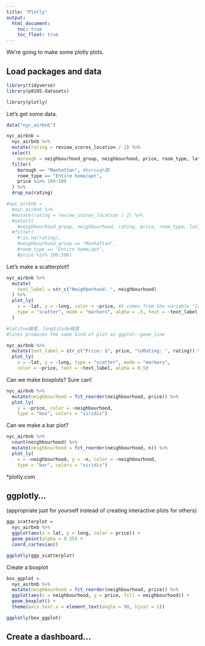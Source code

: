 ```yaml
---
title: "Plotly"
output: 
  html_document:
    toc: true
    toc_float: true
---
```


We're going to make some plotly plots.

## Load packages and data

```r
library(tidyverse)
library(p8105.datasets)

library(plotly)
```


Let's get some data.

```r
data("nyc_airbnb")

nyc_airbnb =
  nyc_airbnb %>% 
  mutate(rating = review_scores_location / 2) %>% 
  select(
    borough = neighbourhood_group, neighbourhood, price, room_type, lat, long, rating) %>% 
  filter(
    borough == "Manhattan", #borough鎮
    room_type == "Entire home/apt",
    price %in% 100:500
  ) %>% 
  drop_na(rating)

#nyc_airbnb = 
  #nyc_airbnb %>% 
  #mutate(rating = review_scores_location / 2) %>%
  #select(
    #neighbourhood_group, neighbourhood, rating, price, room_type, lat, long) %>%
  #filter(
    #!is.na(rating), 
    #neighbourhood_group == "Manhattan",
    #room_type == "Entire home/apt",
    #price %in% 100:500)
```

Let's make a scatterplot!!

```r
nyc_airbnb %>% 
  mutate(
    text_label = str_c("Neighborhood: ", neighbourhood)
  ) %>%
  plot_ly(
    x = ~lat, y = ~long, color = ~price, #X comes from the variable "lat"
    type = "scatter", mode = "markers", alpha = .5, text = ~text_label
  )

#latitue緯度, longtitude經度
#lines produces the same kind of plot as ggplot::geom_line
```


```r
nyc_airbnb %>%
  mutate(text_label = str_c("Price: $", price, "\nRating: ", rating)) %>% 
  plot_ly(
    x = ~lat, y = ~long, type = "scatter", mode = "markers",
    color = ~price, text = ~text_label, alpha = 0.5)
```


Can we make boxplots? Sure can!

```r
nyc_airbnb %>% 
  mutate(neighbourhood = fct_reorder(neighbourhood, price)) %>% 
  plot_ly(
    y = ~price, color = ~neighbourhood,
    type = "box", colors = "viridis")
```

Can we make a bar plot?

```r
nyc_airbnb %>% 
  count(neighbourhood) %>% 
  mutate(neighbourhood = fct_reorder(neighbourhood, n)) %>%
  plot_ly(
    x = ~neighbourhood, y = ~n, color = ~neighbourhood,
    type = "bar", colors = "viridis")
```

*plotly.com

## ggplotly...

(appropriate just for yourself instead of creating interactive plots for others)

```r
ggp_scatterplot = 
  nyc_airbnb %>% 
  ggplot(aes(x = lat, y = long, color = price)) +
  geom_point(alpha = 0.25) +
  coord_cartesian()

ggplotly(ggp_scatterplot)
```

Create a boxplot

```r
box_ggplot = 
  nyc_airbnb %>% 
  mutate(neighbourhood = fct_reorder(neighbourhood, price)) %>% 
  ggplot(aes(x = neighbourhood, y = price, fill = neighbourhood)) +
  geom_boxplot() +
  theme(axis.text.x = element_text(angle = 90, hjust = 1))

ggplotly(box_ggplot)
```


## Create a dashboard...



